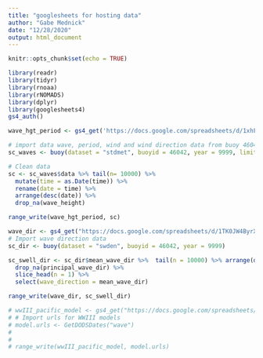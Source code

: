 ```yaml
---
title: "googlesheets for hosting data"
author: "Gabe Mednick"
date: "12/28/2020"
output: html_document
---
```


```r
knitr::opts_chunk$set(echo = TRUE)
```

```r
library(readr)
library(tidyr)
library(rnoaa)
library(rNOMADS)
library(dplyr)
library(googlesheets4)
gs4_auth()
```

```r
wave_hgt_period <- gs4_get('https://docs.google.com/spreadsheets/d/1xhFx2bvq0h7pXYby-NDD9GUIKvrDTn54Dy3WCT6Tvq8/edit#gid=0')

# import data wave, period, wind and wind direction data from buoy 46042
sc_waves <- buoy(dataset = "stdmet", buoyid = 46042, year = 9999, limit=500, add_units = TRUE)

# Clean data
sc <- sc_waves$data %>% tail(n= 10000) %>% 
  mutate(time = as.Date(time)) %>% 
  rename(date = time) %>% 
  arrange(desc(date)) %>% 
  drop_na(wave_height) 

range_write(wave_hgt_period, sc)
```
```r

wave_dir <- gs4_get("https://docs.google.com/spreadsheets/d/1TK0JW4ByrXUUWHgzu33cahgYJ-CGip3N6ar4Tba7W4M/edit#gid=0")
# Import wave direction data 
sc_dir <- buoy(dataset = "swden", buoyid = 46042, year = 9999)

sc_swell_dir <- sc_dir$mean_wave_dir %>%  tail(n = 10000) %>% arrange(desc(time)) %>% 
  drop_na(principal_wave_dir) %>% 
  slice_head(n = 1) %>% 
  select(wave_direction = mean_wave_dir) 

range_write(wave_dir, sc_swell_dir)
```

```r
# wwIII_pacific_model <- gs4_get("https://docs.google.com/spreadsheets/d/1KF4b-0P-AFbrOx_ddlZ29C-XrsTDs1WaPvJAV1AbO9M/edit#gid=0")
# # Import urls for WWIII models
# model.urls <- GetDODSDates("wave") 
# 
# 
# range_write(wwIII_pacific_model, model.urls)
```



